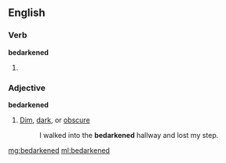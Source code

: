 ==English==

===Verb===
'''bedarkened'''

# {{past of|[[bedarken]]}}

===Adjective===
'''bedarkened'''

# [[dim|Dim]], [[dark]], or [[obscure]]
#: I walked into the '''bedarkened''' hallway and lost my step.

[[mg:bedarkened]]
[[ml:bedarkened]]